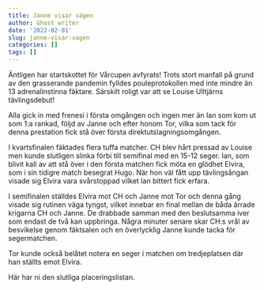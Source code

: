 ```yaml
---
title: Janne visar vägen
author: Ghost writer
date: '2022-02-01'
slug: janne-visar-vagen
categories: []
tags: []
---
```


Äntligen har startskottet för Vårcupen avfyrats! Trots stort manfall på grund av den grasserande pandemin fylldes pouleprotokollen med inte mindre än 13 adrenalinstinna fäktare. Särskilt roligt var att se Louise Ulltjärns tävlingsdebut!

Alla gick in med frenesi i första omgången och ingen mer än Ian som kom ut som 1:a rankad, följd av Janne och efter honom Tor, vilka som tack för denna prestation fick stå över första direktutslagningsomgången.

I kvartsfinalen fäktades flera tuffa matcher. CH blev hårt pressad av Louise men kunde slutligen slinka förbi till semifinal med en 15-12 seger. Ian, som blivit kall av att stå över i den första matchen fick möta en glödhet Elvira, som i sin tidigre match besegrat Hugo. När hon väl fått upp tävlingsångan visade sig Elvira vara svårstoppad vilket Ian bittert fick erfara.

I semifinalen ställdes Elvira mot CH och Janne mot Tor och denna gång visade sig rutinen väga tyngst, vilket innebar en final mellan de båda ärrade krigarna CH och Janne. De drabbade samman med den beslutsamma iver som endast de två kan uppbringa. Några minuter senare skar CH:s vrål av besvikelse genom fäktsalen och en överlycklig Janne kunde tacka för segermatchen.

Tor kunde också belåtet notera en seger i matchen om tredjeplatsen där han ställts emot Elvira.

Här har ni den slutliga placeringslistan.
